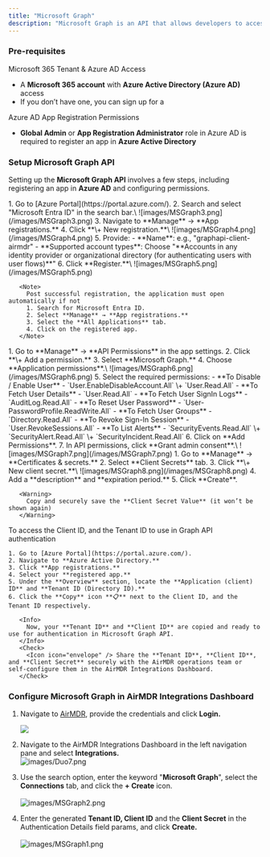 ```yaml
---
title: "Microsoft Graph"
description: "Microsoft Graph is an API that allows developers to access Microsoft 365 data and services. It provides a unified endpoint (https://graph.microsoft.com) to interact with various Microsoft services."
---
```


### Pre-requisites

<Check>
  Microsoft 365 Tenant & Azure AD Access

  - A **Microsoft 365 account** with **Azure Active Directory (Azure AD)** access
  - If you don’t have one, you can sign up for a
</Check>

<Check>
  Azure AD App Registration Permissions

  - **Global Admin** or **App Registration Administrator** role in Azure AD is required to register an app in **Azure Active Directory**
</Check>

### Setup Microsoft Graph API

Setting up the **Microsoft Graph API** involves a few steps, including registering an app in **Azure AD** and configuring permissions.

<Steps>
  <Step title="Register an App in Azure AD">
    1. Go to [Azure Portal](https://portal.azure.com/).
    2. Search and select "Microsoft Entra ID" in the search bar.\
       ![images/MSGraph3.png](/images/MSGraph3.png)
    3. Navigate to **Manage** → **App registrations.**
    4. Click **\+ New registration.**\
       ![images/MSGraph4.png](/images/MSGraph4.png)
    5. Provide:
       - **Name**: e.g., "graphapi-client-airmdr"
       - **Supported account types**: Choose "**Accounts in any identity provider or organizational directory (for authenticating users with user flows)**"
    6. Click **Register.**\
       ![images/MSGraph5.png](/images/MSGraph5.png)

       <Note>
         Post successful registration, the application must open automatically if not
         1. Search for Microsoft Entra ID.
         2. Select **Manage** → **App registrations.**
         3. Select the **All Applications** tab.
         4. Click on the registered app.
       </Note>
  </Step>
  <Step title="Configure API Permissions">
    1. Go to **Manage** → **API Permissions** in the app settings.
    2. Click **\+ Add a permission.**
    3. Select **Microsoft Graph.**
    4. Choose **Application permissions**.\
       ![images/MSGraph6.png](/images/MSGraph6.png)
    5. Select the required permissions:
       - **To Disable / Enable User** - `User.EnableDisableAccount.All` \+ `User.Read.All`
       - **To Fetch User Details** - `User.Read.All`
       - **To Fetch User SignIn Logs** - `AuditLog.Read.All`
       - **To Reset User Password** - `User-PasswordProfile.ReadWrite.All`
       - **To Fetch User Groups** - `Directory.Read.All`
       - **To Revoke Sign-In Session** - `User.RevokeSessions.All`
       - **To List Alerts** - `SecurityEvents.Read.All` \+ `SecurityAlert.Read.All` \+ `SecurityIncident.Read.All`
    6. Click on **Add Permissions**.
    7. In API permissions, click **Grant admin consent**.\
       ![images/MSGraph7.png](/images/MSGraph7.png)
  </Step>
  <Step title="Create Client Secret (For Authentication)">
    1. Go to **Manage** → **Certificates & secrets.**
    2. Select **Client Secrets** tab.
    3. Click **\+ New client secret.**\
       ![images/MSGraph8.png](/images/MSGraph8.png)
    4. Add a **description** and **expiration period.**
    5. Click **Create**.

       <Warning>
         Copy and securely save the **Client Secret Value** (it won’t be shown again)
       </Warning>
  </Step>
  <Step title="Securely share the Client Secret, Client and Tenant IDs to AirMDR">
    To access the Client ID, and the Tenant ID to use in Graph API authentication

    1. Go to [Azure Portal](https://portal.azure.com/).
    2. Navigate to **Azure Active Directory.**
    3. Click **App registrations.**
    4. Select your **registered app.**
    5. Under the **Overview** section, locate the **Application (client) ID** and **Tenant ID (Directory ID).**
    6. Click the **Copy** icon **📋** next to the Client ID, and the Tenant ID respectively.

       <Info>
         Now, your **Tenant ID** and **Client ID** are copied and ready to use for authentication in Microsoft Graph API.
       </Info>
       <Check>
         <Icon icon="envelope" /> Share the **Tenant ID**, **Client ID**, and **Client Secret** securely with the AirMDR operations team or self-configure them in the AirMDR Integrations Dashboard.
       </Check>
  </Step>
</Steps>

### Configure Microsoft Graph in AirMDR Integrations Dashboard

1. Navigate to [AirMDR](https://app.airmdr.com/auth/login), provide the credentials and click **Login.**

   ![](/images/Datadog11.png)
2. Navigate to the AirMDR Integrations Dashboard in the left navigation pane and select **Integrations.**\
   ![images/Duo7.png](/images/Duo7.png)
3. Use the search option, enter the keyword "**Microsoft Graph**", select the **Connections** tab, and click the **\+ Create** icon.\
   \
   ![images/MSGraph2.png](/images/MSGraph2.png)
4. Enter the generated **Tenant ID, Client ID** and the **Client Secret** in the Authentication Details field params, and click **Create.**\
   \
   ![images/MSGraph1.png](/images/MSGraph1.png)
